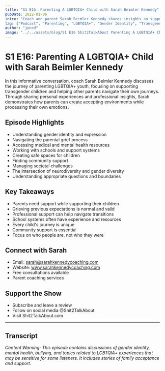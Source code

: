 ```yaml
---
title: "S1 E16: Parenting A LGBTQIA+ Child with Sarah Beimler Kennedy"
pubDate: 2022-01-06
intro: "Coach and parent Sarah Beimler Kennedy shares insights on supporting LGBTQIA+ youth as a parent. Through discussing her experience parenting a transgender child and coaching other parents, Sarah offers guidance on navigating gender identity, accessing resources, and creating supportive environments."
tag: ["Podcast", "Parenting", "LGBTQIA+", "Gender Identity", "Transgender", "Support", "Mental Health", "Family", "Resources", "Advocacy"]
author: "junod"
image: "../../assets/blog/S1 E16 Shit2TalkAbout Parenting A LGBTQIA+ Child with Sarah Beimler Kennedy.png"
---
```


# S1 E16: Parenting A LGBTQIA+ Child with Sarah Beimler Kennedy

In this informative conversation, coach Sarah Beimler Kennedy discusses the journey of parenting LGBTQIA+ youth, focusing on supporting transgender children and helping other parents navigate their own journeys. Through sharing personal experiences and professional insights, Sarah demonstrates how parents can create accepting environments while processing their own emotions.

## Episode Highlights

- Understanding gender identity and expression
- Navigating the parental grief process
- Accessing medical and mental health resources
- Working with schools and support systems
- Creating safe spaces for children
- Finding community support
- Managing societal challenges
- The intersection of neurodiversity and gender diversity
- Understanding appropriate questions and boundaries

## Key Takeaways

- Parents need support while supporting their children
- Grieving previous expectations is normal and valid
- Professional support can help navigate transitions
- School systems often have experience and resources
- Every child's journey is unique
- Community support is essential
- Focus on who people are, not who they were

## Connect with Sarah

- Email: sarah@sarahkennedycoaching.com
- Website: www.sarahkennedycoaching.com
- Free consultations available
- Parent coaching services

## Support the Show

- Subscribe and leave a review
- Follow on social media @Shit2TalkAbout
- Visit Shit2TalkAbout.com

---

## Transcript

*Content Warning: This episode contains discussions of gender identity, mental health, bullying, and topics related to LGBTQIA+ experiences that may be sensitive for some listeners. It includes stories of family acceptance and support.*